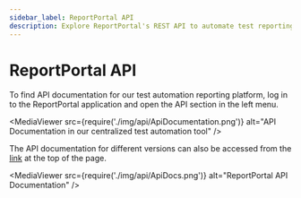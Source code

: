 ```yaml
---
sidebar_label: ReportPortal API
description: Explore ReportPortal's REST API to automate test reporting, manage projects, and integrate with CI/CD pipelines, enhancing your testing workflow efficiency.
---
```


# ReportPortal API

To find API documentation for our test automation reporting platform, log in to the ReportPortal application and open the API section in the left menu.

<MediaViewer src={require('./img/api/ApiDocumentation.png')} alt="API Documentation in our centralized test automation tool" />

The API documentation for different versions can also be accessed from the [link](https://developers.reportportal.io/api-docs/) at the top of the page.

<MediaViewer src={require('./img/api/ApiDocs.png')} alt="ReportPortal API Documentation" />
